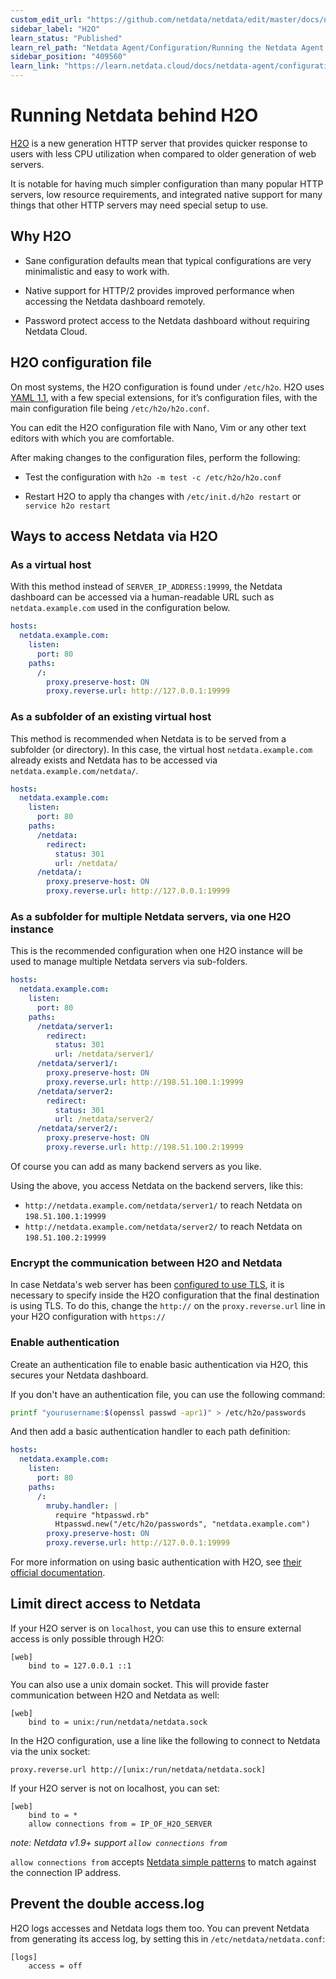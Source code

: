 ```yaml
---
custom_edit_url: "https://github.com/netdata/netdata/edit/master/docs/netdata-agent/configuration/running-the-netdata-agent-behind-a-reverse-proxy/Running-behind-h2o.md"
sidebar_label: "H2O"
learn_status: "Published"
learn_rel_path: "Netdata Agent/Configuration/Running the Netdata Agent behind a reverse proxy"
sidebar_position: "409560"
learn_link: "https://learn.netdata.cloud/docs/netdata-agent/configuration/running-the-netdata-agent-behind-a-reverse-proxy/h2o"
---
```


# Running Netdata behind H2O

[H2O](https://h2o.examp1e.net/) is a new generation HTTP server that provides quicker response to users with less CPU utilization when compared to older generation of web servers.

It is notable for having much simpler configuration than many popular HTTP servers, low resource requirements, and integrated native support for many things that other HTTP servers may need special setup to use.

## Why H2O

- Sane configuration defaults mean that typical configurations are very minimalistic and easy to work with.

- Native support for HTTP/2 provides improved performance when accessing the Netdata dashboard remotely.

- Password protect access to the Netdata dashboard without requiring Netdata Cloud.

## H2O configuration file

On most systems, the H2O configuration is found under `/etc/h2o`. H2O uses [YAML 1.1](https://yaml.org/spec/1.1/), with a few special extensions, for it’s configuration files, with the main configuration file being `/etc/h2o/h2o.conf`.

You can edit the H2O configuration file with Nano, Vim or any other text editors with which you are comfortable.

After making changes to the configuration files, perform the following:

- Test the configuration with `h2o -m test -c /etc/h2o/h2o.conf`

- Restart H2O to apply tha changes with `/etc/init.d/h2o restart` or `service h2o restart`

## Ways to access Netdata via H2O

### As a virtual host

With this method instead of `SERVER_IP_ADDRESS:19999`, the Netdata dashboard can be accessed via a human-readable URL such as `netdata.example.com` used in the configuration below.

```yaml
hosts:
  netdata.example.com:
    listen:
      port: 80
    paths:
      /:
        proxy.preserve-host: ON
        proxy.reverse.url: http://127.0.0.1:19999
```

### As a subfolder of an existing virtual host

This method is recommended when Netdata is to be served from a subfolder (or directory).
In this case, the virtual host `netdata.example.com` already exists and Netdata has to be accessed via `netdata.example.com/netdata/`.

```yaml
hosts:
  netdata.example.com:
    listen:
      port: 80
    paths:
      /netdata:
        redirect:
          status: 301
          url: /netdata/
      /netdata/:
        proxy.preserve-host: ON
        proxy.reverse.url: http://127.0.0.1:19999
```

### As a subfolder for multiple Netdata servers, via one H2O instance

This is the recommended configuration when one H2O instance will be used to manage multiple Netdata servers via sub-folders.

```yaml
hosts:
  netdata.example.com:
    listen:
      port: 80
    paths:
      /netdata/server1:
        redirect:
          status: 301
          url: /netdata/server1/
      /netdata/server1/:
        proxy.preserve-host: ON
        proxy.reverse.url: http://198.51.100.1:19999
      /netdata/server2:
        redirect:
          status: 301
          url: /netdata/server2/
      /netdata/server2/:
        proxy.preserve-host: ON
        proxy.reverse.url: http://198.51.100.2:19999
```

Of course you can add as many backend servers as you like.

Using the above, you access Netdata on the backend servers, like this:

- `http://netdata.example.com/netdata/server1/` to reach Netdata on `198.51.100.1:19999`
- `http://netdata.example.com/netdata/server2/` to reach Netdata on `198.51.100.2:19999`

### Encrypt the communication between H2O and Netdata

In case Netdata's web server has been [configured to use TLS](/docs/netdata-agent/securing-netdata-agents/web-server#enable-httpstls-support), it is
necessary to specify inside the H2O configuration that the final destination is using TLS. To do this, change the
`http://` on the `proxy.reverse.url` line in your H2O configuration with `https://`

### Enable authentication

Create an authentication file to enable basic authentication via H2O, this secures your Netdata dashboard.

If you don't have an authentication file, you can use the following command:

```sh
printf "yourusername:$(openssl passwd -apr1)" > /etc/h2o/passwords
```

And then add a basic authentication handler to each path definition:

```yaml
hosts:
  netdata.example.com:
    listen:
      port: 80
    paths:
      /:
        mruby.handler: |
          require "htpasswd.rb"
          Htpasswd.new("/etc/h2o/passwords", "netdata.example.com")
        proxy.preserve-host: ON
        proxy.reverse.url: http://127.0.0.1:19999
```

For more information on using basic authentication with H2O, see [their official documentation](https://h2o.examp1e.net/configure/basic_auth.html).

## Limit direct access to Netdata

If your H2O server is on `localhost`, you can use this to ensure external access is only possible through H2O:

```text
[web]
    bind to = 127.0.0.1 ::1
```

You can also use a unix domain socket. This will provide faster communication between H2O and Netdata as well:

```text
[web]
    bind to = unix:/run/netdata/netdata.sock
```

In the H2O configuration, use a line like the following to connect to Netdata via the unix socket:

```text
proxy.reverse.url http://[unix:/run/netdata/netdata.sock]
```

If your H2O server is not on localhost, you can set:

```text
[web]
    bind to = *
    allow connections from = IP_OF_H2O_SERVER
```

*note: Netdata v1.9+ support `allow connections from`*

`allow connections from` accepts [Netdata simple patterns](/docs/developer-and-contributor-corner/libnetdata/simple-patterns) to match against
the connection IP address.

## Prevent the double access.log

H2O logs accesses and Netdata logs them too. You can prevent Netdata from generating its access log, by setting
this in `/etc/netdata/netdata.conf`:

```text
[logs]
    access = off
```
